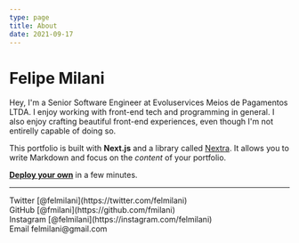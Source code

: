 ```yaml
---
type: page
title: About
date: 2021-09-17
---
```


# Felipe Milani

Hey, I'm a Senior Software Engineer at Evoluservices Meios de Pagamentos LTDA. I enjoy working with front-end tech and programming in general. I also enjoy crafting beautiful front-end experiences, even though I'm not entirelly capable of doing so.

This portfolio is built with **Next.js** and a library called [Nextra](https://nextra.vercel.app/). It allows you to write Markdown and focus on the _content_ of your portfolio.

[**Deploy your own**](https://vercel.com/new/git/external?repository-url=https://github.com/vercel/next.js/tree/canary/examples/blog&project-name=portfolio&repository-name=portfolio) in a few minutes.

---

<div>
  Twitter [@felmilani](https://twitter.com/felmilani)
  <br />
  GitHub [@fmilani](https://github.com/fmilani)
  <br />
  Instagram [@felmilani](https://instagram.com/felmilani)
  <br />
  Email felmilani@gmail.com
</div>
